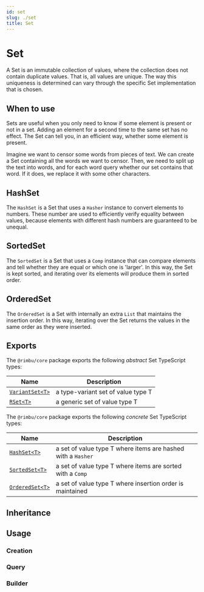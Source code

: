 ```yaml
---
id: set
slug: ./set
title: Set
---
```



# Set

A Set is an immutable collection of values, where the collection does not contain duplicate values. That is, all values are unique. The way this uniqueness is determined can vary through the specific Set implementation that is chosen.

## When to use

Sets are useful when you only need to know if some element is present or not in a set. Adding an element for a second time to the same set has no effect. The Set can tell you, in an efficient way, whether some element is present.

Imagine we want to censor some words from pieces of text. We can create a Set containing all the words we want to censor. Then, we need to split up the text into words, and for each word query whether our set contains that word. If it does, we replace it with some other characters.

## HashSet

The `HashSet` is a Set that uses a `Hasher` instance to convert elements to numbers. These number are used to efficiently verify equality between values, because elements with different hash numbers are guaranteed to be unequal.

## SortedSet

The `SortedSet` is a Set that uses a `Comp` instance that can compare elements and tell whether they are equal or which one is 'larger'. In this way, the Set is kept sorted, and iterating over its elements will produce them in sorted order.

## OrderedSet

The `OrderedSet` is a Set with internally an extra `List` that maintains the insertion order. In this way, iterating over the Set returns the values in the same order as they were inserted.

## Exports

The `@rimbu/core` package exports the following _abstract_ Set TypeScript types:

| Name                                                                    | Description                        |
| ----------------------------------------------------------------------- | ---------------------------------- |
| [`VariantSet<T>`](/api/rimbu/collection-types/set/VariantSet/namespace) | a type-variant set of value type T |
| [`RSet<T>`](/api/rimbu/collection-types/set/RSet/namespace)             | a generic set of value type T      |

The `@rimbu/core` package exports the following _concrete_ Set TypeScript types:

| Name                                                           | Description                                                  |
| -------------------------------------------------------------- | ------------------------------------------------------------ |
| [`HashSet<T>`](/api/rimbu/hashed/set/HashSet/namespace)        | a set of value type T where items are hashed with a `Hasher` |
| [`SortedSet<T>`](/api/rimbu/sorted/set/SortedSet/namespace)    | a set of value type T where items are sorted with a `Comp`   |
| [`OrderedSet<T>`](/api/rimbu/ordered/set/OrderedSet/namespace) | a set of value type T where insertion order is maintained    |

## Inheritance

<UmlGraph contents={inheritance} />

## Usage

### Creation

<SandBox path="set/create.ts" />

### Query

<SandBox path="set/query.ts" />

### Builder

<SandBox path="set/build.ts" />
